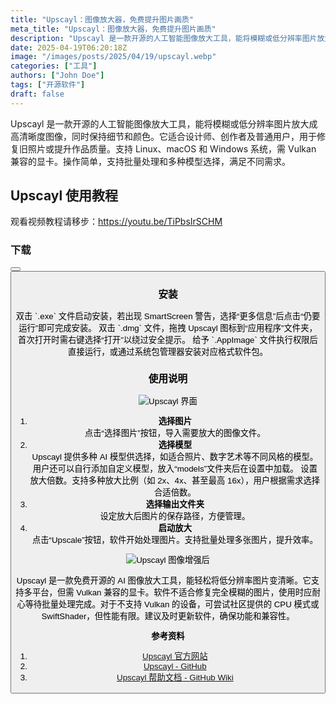 ```yaml
---
title: "Upscayl：图像放大器，免费提升图片画质"
meta_title: "Upscayl：图像放大器，免费提升图片画质"
description: "Upscayl 是一款开源的人工智能图像放大工具，能将模糊或低分辨率图片放大成高清晰度图像，同时保持细节和颜色。它适合设计师、创作者及普通用户，用于修复旧照片或提升作品质量。支持 Linux、macOS 和 Windows 系统，需 Vulkan 兼容的显卡。操作简单，支持批量处理和多种模型选择，满足不同需求。"
date: 2025-04-19T06:20:18Z
image: "/images/posts/2025/04/19/upscayl.webp"
categories: ["工具"]
authors: ["John Doe"]
tags: ["开源软件"]
draft: false
---
```


Upscayl 是一款开源的人工智能图像放大工具，能将模糊或低分辨率图片放大成高清晰度图像，同时保持细节和颜色。它适合设计师、创作者及普通用户，用于修复旧照片或提升作品质量。支持 Linux、macOS 和 Windows 系统，需 Vulkan 兼容的显卡。操作简单，支持批量处理和多种模型选择，满足不同需求。

## Upscayl 使用教程

<Notice type="note">观看视频教程请移步：https://youtu.be/TiPbsIrSCHM</Notice>

### 下载

<Button label="Upscayl 下载" link="https://upscayl.org/download" style="solid" />
<Button label="Upscayl GitHub 下载" link="https://github.com/upscayl/upscayl/releases" style="solid" />

### 安装

<Tabs client:load>
   <Tab name="Windows"> 
      双击 `.exe` 文件启动安装，若出现 SmartScreen 警告，选择“更多信息”后点击“仍要运行”即可完成安装。
   </Tab>
   <Tab name="macOS">
      双击 `.dmg` 文件，拖拽 Upscayl 图标到“应用程序”文件夹，首次打开时需右键选择“打开”以绕过安全提示。
   </Tab>
   <Tab name="Linux">
      给予 `.AppImage` 文件执行权限后直接运行，或通过系统包管理器安装对应格式软件包。
   </Tab>
</Tabs>

### 使用说明

<Image
   src="/images/posts/2025/04/19/upscayl-gui.webp"
   alt="Upscayl 界面"
/>

1. **选择图片**  
点击“选择图片”按钮，导入需要放大的图像文件。
2. **选择模型**  
Upscayl 提供多种 AI 模型供选择，如适合照片、数字艺术等不同风格的模型。用户还可以自行添加自定义模型，放入“models”文件夹后在设置中加载。
设置放大倍数。支持多种放大比例（如 2x、4x、甚至最高 16x），用户根据需求选择合适倍数。
4. **选择输出文件夹**  
设定放大后图片的保存路径，方便管理。
4. **启动放大**  
点击“Upscale”按钮，软件开始处理图片。支持批量处理多张图片，提升效率。

<Image
   src="/images/posts/2025/04/19/upscayl-enhancer.webp"
   alt="Upscayl 图像增强后"
/>

Upscayl 是一款免费开源的 AI 图像放大工具，能轻松将低分辨率图片变清晰。它支持多平台，但需 Vulkan 兼容的显卡。软件不适合修复完全模糊的图片，使用时应耐心等待批量处理完成。对于不支持 Vulkan 的设备，可尝试社区提供的 CPU 模式或 SwiftShader，但性能有限。建议及时更新软件，确保功能和兼容性。

**参考资料**

1. [Upscayl 官方网站][1]
2. [Upscayl - GitHub][2]
3. [Upscayl 帮助文档 - GitHub Wiki][3]

[1]: https://upscayl.org/
[2]: https://github.com/upscayl/upscayl
[3]: https://github.com/upscayl/upscayl/wiki